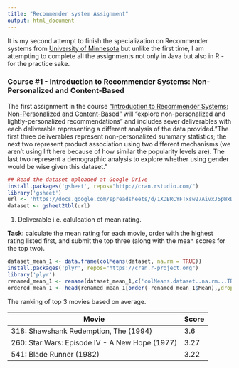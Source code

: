 ```yaml
---
title: "Recommender system Assignment"
output: html_document
---
```


It is my second attempt to finish the specialization 
on Recommender systems from [University of Minnesota](https://www.coursera.org/specializations/recommender-systems) but unlike the first time, I am attempting to complete all the assignments not only in Java but also in R - for the practice sake.

### Course #1 - Introduction to Recommender Systems: Non-Personalized and Content-Based

The first assignment in the course ["Introduction to Recommender Systems: Non-Personalized and Content-Based"](https://www.coursera.org/learn/recommender-systems-introduction) will "explore non-personalized and lightly-personalized recommendations" and includes sever deliverables with each deliverable representing a different analysis of the data provided."The first three deliverables represent non-personalized summary statistics; the next two represent product association using two different mechanisms (we aren't using lift here because of how similar the popularity levels are). The last two represent a demographic analysis to explore whether using gender would be wise given this dataset."

```r
## Read the dataset uploaded at Google Drive
install.packages('gsheet', repos="http://cran.rstudio.com/")
library('gsheet')
url <- 'https://docs.google.com/spreadsheets/d/1XDBRCYFTxsw27AivxJ5pWxDHN0WA6GqSP46PVe2BCQ4/edit?usp=sharing'
dataset <- gsheet2tbl(url)
```


1. Deliverable i.e. calulcation of mean rating. 

**Task**: calculate the mean rating for each movie, order with the highest rating listed first, and submit the top three (along with the mean scores for the top two).

```r

dataset_mean_1 <- data.frame(colMeans(dataset, na.rm = TRUE))
install.packages('plyr', repos="https://cran.r-project.org")
library('plyr')
renamed_mean_1 <- rename(dataset_mean_1,c('colMeans.dataset..na.rm...TRUE.'='Mean'))
ordered_mean_1 <- head(renamed_mean_1[order(-renamed_mean_1$Mean),,drop=FALSE],n=4)
```
The ranking of top 3 movies based on average.

| Movie                                          | Score |
|------------------------------------------------|-------|
| 318: Shawshank Redemption, The (1994)          | 3.6   |
| 260: Star Wars: Episode IV - A New Hope (1977) | 3.27  |
| 541: Blade Runner (1982)                       | 3.22  |